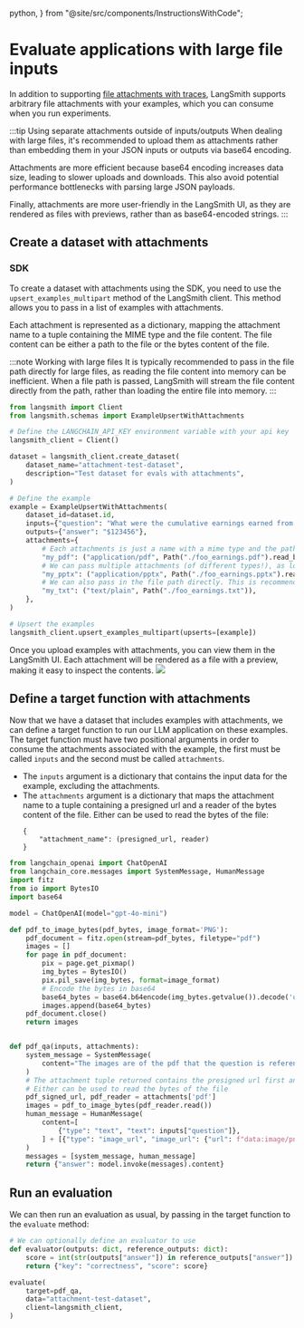   python,
} from "@site/src/components/InstructionsWithCode";

# Evaluate applications with large file inputs

In addition to supporting [file attachments with traces](../../../observability/how_to_guides/tracing/upload_files_with_traces), LangSmith supports arbitrary file attachments with your examples, which you can consume when you run experiments.

:::tip Using separate attachments outside of inputs/outputs
When dealing with large files, it's recommended to upload them as attachments rather than embedding them in your JSON inputs or outputs via base64 encoding.

Attachments are more efficient because base64 encoding increases data size, leading to slower uploads and downloads.
This also avoid potential performance bottlenecks with parsing large JSON payloads.

Finally, attachments are more user-friendly in the LangSmith UI, as they are rendered as files with previews, rather than as base64-encoded strings.
:::

## Create a dataset with attachments

### SDK
To create a dataset with attachments using the SDK, you need to use the `upsert_examples_multipart` method of the LangSmith client.
This method allows you to pass in a list of examples with attachments.

Each attachment is represented as a dictionary, mapping the attachment name to a tuple containing the MIME type and the file content.
The file content can be either a path to the file or the bytes content of the file.

:::note Working with large files
It is typically recommended to pass in the file path directly for large files, as reading the file content into memory can be inefficient.
When a file path is passed, LangSmith will stream the file content directly from the path, rather than loading the entire file into memory.
:::

```python
from langsmith import Client
from langsmith.schemas import ExampleUpsertWithAttachments

# Define the LANGCHAIN_API_KEY environment variable with your api key
langsmith_client = Client()

dataset = langsmith_client.create_dataset(
    dataset_name="attachment-test-dataset",
    description="Test dataset for evals with attachments",
)

# Define the example
example = ExampleUpsertWithAttachments(
    dataset_id=dataset.id,
    inputs={"question": "What were the cumulative earnings earned from online orders in the midwest during Q2?"},
    outputs={"answer": "$123456"},
    attachments={
        # Each attachments is just a name with a mime type and the path or bytes content of the file
        "my_pdf": ("application/pdf", Path("./foo_earnings.pdf").read_bytes()),
        # We can pass multiple attachments (of different types!), as long as they have different names
        "my_pptx": ("application/pptx", Path("./foo_earnings.pptx").read_bytes()),
        # We can also pass in the file path directly. This is recommended for large files, as it avoids loading the entire file into memory
        "my_txt": ("text/plain", Path("./foo_earnings.txt")),
    },
)

# Upsert the examples
langsmith_client.upsert_examples_multipart(upserts=[example])
```

Once you upload examples with attachments, you can view them in the LangSmith UI. Each attachment will be rendered as a file with a preview, making it easy to inspect the contents.
![](./static/attachments_with_examples.png)


## Define a target function with attachments

Now that we have a dataset that includes examples with attachments, we can define a target function to run our LLM application on these examples.
The target function must have two positional arguments in order to consume the attachments associated with the example, the first must be called `inputs` and the second must be called `attachments`.

* The `inputs` argument is a dictionary that contains the input data for the example, excluding the attachments.
* The `attachments` argument is a dictionary that maps the attachment name to a tuple containing a presigned url and a reader of the bytes content of the file. Either can be used to read the bytes of the file:
    ```
    {
        "attachment_name": (presigned_url, reader)
    }
    ```

```python
from langchain_openai import ChatOpenAI
from langchain_core.messages import SystemMessage, HumanMessage
import fitz
from io import BytesIO
import base64

model = ChatOpenAI(model="gpt-4o-mini")

def pdf_to_image_bytes(pdf_bytes, image_format='PNG'):
    pdf_document = fitz.open(stream=pdf_bytes, filetype="pdf")
    images = []
    for page in pdf_document:
        pix = page.get_pixmap()
        img_bytes = BytesIO()
        pix.pil_save(img_bytes, format=image_format)
        # Encode the bytes in base64
        base64_bytes = base64.b64encode(img_bytes.getvalue()).decode('utf-8')
        images.append(base64_bytes)
    pdf_document.close()
    return images


def pdf_qa(inputs, attachments):
    system_message = SystemMessage(
        content="The images are of the pdf that the question is referencing. Use the images to generate your answer."
    )
    # The attachment tuple returned contains the presigned url first and then a reader of the bytes
    # Either can be used to read the bytes of the file
    pdf_signed_url, pdf_reader = attachments['pdf']
    images = pdf_to_image_bytes(pdf_reader.read())
    human_message = HumanMessage(
        content=[
            {"type": "text", "text": inputs["question"]},
        ] + [{"type": "image_url", "image_url": {"url": f"data:image/png;base64,{image}"}} for image in images],
    )
    messages = [system_message, human_message]
    return {"answer": model.invoke(messages).content}
```

## Run an evaluation

We can then run an evaluation as usual, by passing in the target function to the `evaluate` method:

```python
# We can optionally define an evaluator to use
def evaluator(outputs: dict, reference_outputs: dict):
    score = int(str(outputs["answer"]) in reference_outputs["answer"])
    return {"key": "correctness", "score": score}

evaluate(
    target=pdf_qa,
    data="attachment-test-dataset",
    client=langsmith_client,
)
```